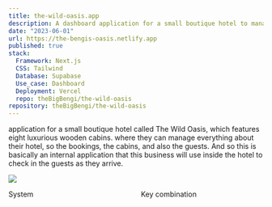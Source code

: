 ```yaml
---
title: the-wild-oasis.app
description: A dashboard application for a small boutique hotel to manage their internal data, manage reservations, customers, rooms, etc. This project is for educational purposes
date: "2023-06-01"
url: https://the-bengis-oasis.netlify.app
published: true
stack:
  Framework: Next.js
  CSS: Tailwind
  Database: Supabase
  Use_case: Dashboard
  Deployment: Vercel
  repo: theBigBengi/the-wild-oasis
repository: theBigBengi/the-wild-oasis
---
```



application for a small boutique hotel called The Wild Oasis,
which features eight luxurious wooden cabins.
where they can manage everything about their hotel,
so the bookings, the cabins, and also the guests.
And so this is basically an internal application
that this business will use inside the hotel
to check in the guests as they arrive.

[![](/the-wild-oasis.png)](https://the-bengis-oasis.netlify.app)

System                                                      Key combination
